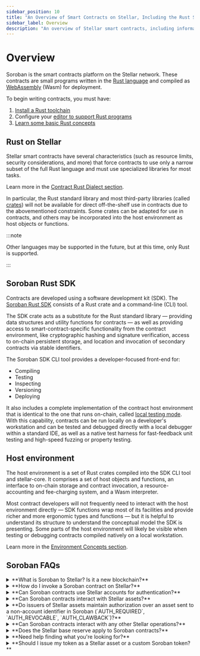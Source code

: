 ```yaml
---
sidebar_position: 10
title: "An Overview of Smart Contracts on Stellar, Including the Rust SDK and FAQs"
sidebar_label: Overview
description: "An overview of Stellar smart contracts, including information about the Soroban Rust SDK, host environment, and answers to general, commonly asked questions."
---
```


# Overview

Soroban is the smart contracts platform on the Stellar network. These contracts are small programs written in the [Rust language](https://www.rust-lang.org/) and compiled as [WebAssembly](https://webassembly.org/) (Wasm) for deployment.

To begin writing contracts, you must have:

1. [Install a Rust toolchain](https://www.rust-lang.org/tools/install)
2. Configure your [editor to support Rust programs](https://www.rust-lang.org/tools)
3. [Learn some basic Rust concepts](https://www.rust-lang.org/learn)

## Rust on Stellar

Stellar smart contracts have several characteristics (such as resource limits, security considerations, and more) that force contracts to use only a narrow subset of the full Rust language and must use specialized libraries for most tasks.

Learn more in the [Contract Rust Dialect section](../../learn/encyclopedia/contract-development/rust-dialect.mdx).

In particular, the Rust standard library and most third-party libraries (called [crates](../../learn/migrate/evm/solidity-and-rust-advanced-concepts#crates)) will not be available for direct off-the-shelf use in contracts due to the abovementioned constraints. Some crates can be adapted for use in contracts, and others may be incorporated into the host environment as host objects or functions.

:::note

Other languages may be supported in the future, but at this time, only Rust is supported.

:::

## Soroban Rust SDK

Contracts are developed using a software development kit (SDK). The [Soroban Rust SDK](../../tools/sdks/contract-sdks.mdx#soroban-rust-sdk) consists of a Rust crate and a command-line (CLI) tool.

The SDK crate acts as a substitute for the Rust standard library — providing data structures and utility functions for contracts — as well as providing access to smart-contract-specific functionality from the contract environment, like cryptographic hashing and signature verification, access to on-chain persistent storage, and location and invocation of secondary contracts via stable identifiers.

The Soroban SDK CLI tool provides a developer-focused front-end for:

- Compiling
- Testing
- Inspecting
- Versioning
- Deploying

It also includes a complete implementation of the contract host environment that is identical to the one that runs on-chain, called [local testing mode](/docs/learn/encyclopedia/errors-and-debugging/debugging#local-testing-mode). With this capability, contracts can be run locally on a developer's workstation and can be tested and debugged directly with a local debugger within a standard IDE, as well as a native test harness for fast-feedback unit testing and high-speed fuzzing or property testing.

## Host environment

The host environment is a set of Rust crates compiled into the SDK CLI tool and stellar-core. It comprises a set of host objects and functions, an interface to on-chain storage and contract invocation, a resource-accounting and fee-charging system, and a Wasm interpreter.

Most contract developers will not frequently need to interact with the host environment directly — SDK functions wrap most of its facilities and provide richer and more ergonomic types and functions — but it is helpful to understand its structure to understand the conceptual model the SDK is presenting. Some parts of the host environment will likely be visible when testing or debugging contracts compiled natively on a local workstation.

Learn more in the [Environment Concepts section](../../learn/encyclopedia/contract-development/environment-concepts.mdx).

## Soroban FAQs

<!-- prettier-ignore-start -->
<details>
  <summary>
   **What is Soroban to Stellar? Is it a new blockchain?​**
  </summary>
  Soroban is not a new blockchain. Soroban is a smart contract platform
  integrated into the existing Stellar blockchain. It is an additive feature
  that lives alongside and doesn't replace the existing set of Stellar
  operations.
</details>
<details>
  <summary>
   **How do I invoke a Soroban contract on Stellar?​**
  </summary>
  Invoke a Soroban contract by submitting a transaction that contains the new
  operation:
  [`InvokeHostFunctionOp`](../../learn/fundamentals/transactions/list-of-operations.mdx#invoke-host-function).
</details>
<details>
  <summary>
    **Can Soroban contracts use Stellar accounts for authentication?​**
  </summary>
  Yes. Stellar accounts are shared with Soroban. Smart contacts have access to
  Stellar account signer configuration and know the source account that directly
  invoked them in a transaction. Check out the [Authorization
  section](../../learn/encyclopedia/security/authorization.mdx) for more
  information.
</details>
<details>
  <summary>
   **Can Soroban contracts interact with Stellar assets?​**
  </summary>
  Yes. Soroban contains a built-in [Stellar Asset
  Contract](../../tokens/stellar-asset-contract.mdx) that can interact with
  classic trustlines.
</details>
<details>
  <summary>
    **Do issuers of Stellar assets maintain authorization over an asset sent to
    a non-account identifier in Soroban (`AUTH_REQUIRED`, `AUTH_REVOCABLE`,
    `AUTH_CLAWBACK`)​?**
  </summary>
  Yes. Issuers retain the same level of control on Soroban as they have
  regularly. This functionality is accessible through a set of admin functions
  (clawback, set_auth) on the built-in Stellar Asset Contract.
</details>
<details>
  <summary>
    **Can Soroban contracts interact with any other Stellar operations?​**
  </summary>
  No. Aside from the interactions with accounts and assets mentioned above. This
  means that Soroban contracts cannot interact with the SDEX, claimable
  balances, or sponsorships.
</details>
<details>
  <summary>
    **Does the Stellar base reserve apply to Soroban contracts?​**
  </summary>
  No. Soroban has a different [fee
  structure](../../learn/fundamentals/fees-resource-limits-metering.mdx), and
  ledger entries that are allocated by Soroban contracts do not add to an
  account's required minimal balance.
</details>
<details>
  <summary>
   **Need help finding what you're looking for?​**
  </summary>
  Ask in the Developer channels in the [Stellar Developer
  Discord](https://discord.gg/stellardev).
</details>
<details>
  <summary>
    **Should I issue my token as a Stellar asset or a custom Soroban token?​**
  </summary>
  To the greatest extent possible, we recommend issuing tokens as Stellar
  assets. These tokens will benefit from being interoperable with the existing
  tools available in the Stellar ecosystem and are more performant because the
  Stellar Asset Contract is built into the host. Read more in the [Tokens
  Overview](../../tokens/README.mdx).
</details>
<!-- prettier-ignore-end -->
